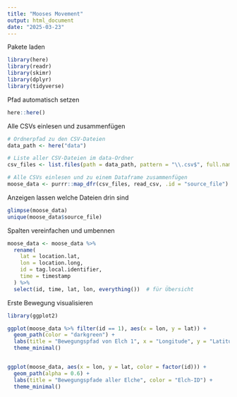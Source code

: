 ```yaml
---
title: "Mooses Movement"
output: html_document
date: "2025-03-23"
---
```


Pakete laden
```r
library(here)
library(readr)
library(skimr)
library(dplyr)
library(tidyverse)
```

Pfad automatisch setzen 

```r
here::here()
```
Alle CSVs einlesen und zusammenfügen 

```r
# Ordnerpfad zu den CSV-Dateien
data_path <- here("data")

# Liste aller CSV-Dateien im data-Ordner
csv_files <- list.files(path = data_path, pattern = "\\.csv$", full.names = TRUE)

# Alle CSVs einlesen und zu einem Dataframe zusammenfügen
moose_data <- purrr::map_dfr(csv_files, read_csv, .id = "source_file")

```

Anzeigen lassen welche Dateien drin sind
```r
glimpse(moose_data)
unique(moose_data$source_file)

```
Spalten vereinfachen und umbennen

```r
moose_data <- moose_data %>%
  rename(
    lat = location.lat,
    lon = location.long,
    id = tag.local.identifier,
    time = timestamp
  ) %>%
  select(id, time, lat, lon, everything())  # für Übersicht
```

Erste Bewegung visualisieren 
```r
library(ggplot2)

ggplot(moose_data %>% filter(id == 1), aes(x = lon, y = lat)) +
  geom_path(color = "darkgreen") +
  labs(title = "Bewegungspfad von Elch 1", x = "Longitude", y = "Latitude") +
  theme_minimal()


ggplot(moose_data, aes(x = lon, y = lat, color = factor(id))) +
  geom_path(alpha = 0.6) +
  labs(title = "Bewegungspfade aller Elche", color = "Elch-ID") +
  theme_minimal()

```

```r


```

